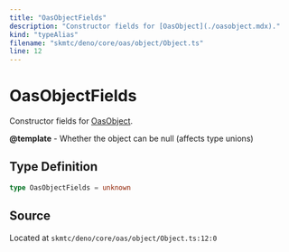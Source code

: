 ```yaml
---
title: "OasObjectFields"
description: "Constructor fields for [OasObject](./oasobject.mdx)."
kind: "typeAlias"
filename: "skmtc/deno/core/oas/object/Object.ts"
line: 12
---
```


# OasObjectFields

Constructor fields for [OasObject](./oasobject.mdx).


**@template** - Whether the object can be null (affects type unions)

## Type Definition

```typescript
type OasObjectFields = unknown
```

## Source

Located at `skmtc/deno/core/oas/object/Object.ts:12:0`
